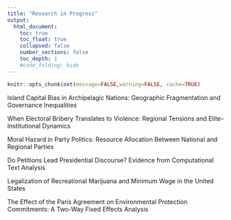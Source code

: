```yaml
---
title: "Research in Progress"
output:
  html_document:
    toc: true
    toc_float: true
    collapsed: false
    number_sections: false
    toc_depth: 1
    #code_folding: hide
---
```


```r
knitr::opts_chunk$set(message=FALSE,warning=FALSE, cache=TRUE)
```

Island Capital Bias in Archipelagic Nations: Geographic Fragmentation and Governance Inequalities

When Electoral Bribery Translates to Violence: Regional Tensions and Elite--Institutional Dynamics

Moral Hazard in Party Politics: Resource Allocation Between National and Regional Parties

Do Petitions Lead Presidential Discourse? Evidence from Computational Text Analysis

Legalization of Recreational Marijuana and Minimum Wage in the United States

The Effect of the Paris Agreement on Environmental Protection Commitments: A Two-Way Fixed Effects Analysis
